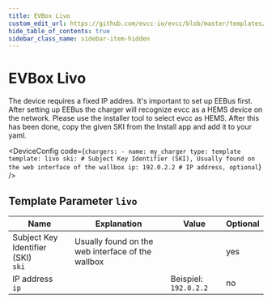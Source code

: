 ```yaml
---
title: EVBox Livo
custom_edit_url: https://github.com/evcc-io/evcc/blob/master/templates/definition/charger/livo.yaml
hide_table_of_contents: true
sidebar_class_name: sidebar-item-hidden
---
```



# EVBox Livo

<div className="device-detail-container">
  <div className="device-detail-content">
    <DeviceFeatures features="eebus" />

The device requires a fixed IP addres. It's important to set up EEBus first. After setting up EEBus the charger will recognize evcc as a HEMS device on the network. Please use the installer tool to select evcc as HEMS. After this has been done, copy the given SKI from the Install app and add it to your yaml.


<DeviceConfig code={`chargers:
    - name: my_charger
      type: template
      template: livo
      ski: # Subject Key Identifier (SKI), Usually found on the web interface of the wallbox
      ip: 192.0.2.2 # IP address, optional`}  />
  </div>
  <div className="device-detail-icon">
    <evcc-icon
      type="charger"
      name="evbox-livo"
      size="400px"
      alt="EVBox Livo"
      className="device-detail-icon-img"
    ></evcc-icon>
  </div>
</div>

## Template Parameter `livo`

| Name | Explanation | Value | Optional |
|-----------|-------------|-------|----------|
| Subject Key Identifier (SKI)<br/>`ski` | Usually found on the web interface of the wallbox |  | yes |
| IP address<br/>`ip` |  | Beispiel: `192.0.2.2` | no |

